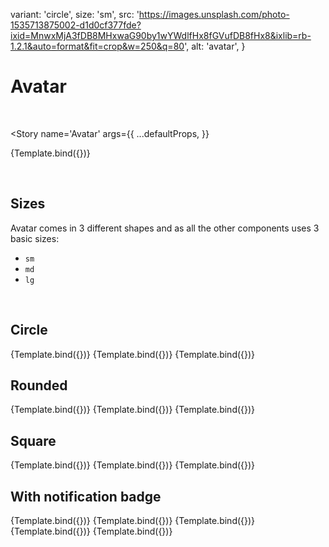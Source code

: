 
<Meta title='MDX/Avatar' component={Avatar} />

  variant: 'circle',
  size: 'sm',
  src: 'https://images.unsplash.com/photo-1535713875002-d1d0cf377fde?ixid=MnwxMjA3fDB8MHxwaG90by1wYWdlfHx8fGVufDB8fHx8&ixlib=rb-1.2.1&auto=format&fit=crop&w=250&q=80',
  alt: 'avatar',
}

# Avatar

<br />

<Story
  name='Avatar'
  args={{
    ...defaultProps,
  }}
>
  {Template.bind({})}
</Story>

<br />

## Sizes

Avatar comes in 3 different shapes and as all the other components uses 3 basic sizes:

- `sm`
- `md`
- `lg`

<br />

## Circle

<Canvas>
  <Story
    name='Large'
    args={{
      ...defaultProps,
      size: 'lg',
    }}
  >
    {Template.bind({})}
  </Story>
  <Story
    name='Medium'
    args={{
      ...defaultProps,
      size: 'md',
    }}
  >
    {Template.bind({})}
  </Story>
  <Story
    name='Small'
    args={{
      ...defaultProps,
      size: 'sm',
    }}
  >
    {Template.bind({})}
  </Story>
</Canvas>

## Rounded

<Canvas>
  <Story
    name='Rounded LG'
    args={{
      ...defaultProps,
      variant: 'rounded',
      size: 'lg',
    }}
  >
    {Template.bind({})}
  </Story>
  <Story
    name='Rounded MD'
    args={{
      ...defaultProps,
      variant: 'rounded',
      size: 'md',
    }}
  >
    {Template.bind({})}
  </Story>
  <Story
    name='Rounded SM'
    args={{
      ...defaultProps,
      variant: 'rounded',
      size: 'sm',
    }}
  >
    {Template.bind({})}
  </Story>
</Canvas>

## Square

<Canvas>
  <Story
    name='Square LG'
    args={{
      ...defaultProps,
      variant: 'square',
      size: 'lg',
    }}
  >
    {Template.bind({})}
  </Story>
  <Story
    name='Square MD'
    args={{
      ...defaultProps,
      variant: 'square',
      size: 'md',
    }}
  >
    {Template.bind({})}
  </Story>
  <Story
    name='Square SM'
    args={{
      ...defaultProps,
      variant: 'square',
      size: 'sm',
    }}
  >
    {Template.bind({})}
  </Story>
</Canvas>

## With notification badge

<Canvas>
  <Story
    name='With dot notifications'
    args={{
      ...defaultProps,
      variant: 'circle',
      size: 'sm',
      badge: {
        type: 'dot',
        placement: { horizontal: 'right', vertical: 'top' },
      },
    }}
  >
    {Template.bind({})}
  </Story>
  <Story
    name='With 5 notifications'
    args={{
      ...defaultProps,
      variant: 'circle',
      size: 'md',
      badge: {
        type: 'count',
        count: 5,
        placement: { horizontal: 'right', vertical: 'top' },
      },
    }}
  >
    {Template.bind({})}
  </Story>
  <Story
    name='With 99 notifications'
    args={{
      ...defaultProps,
      variant: 'square',
      size: 'md',
      badge: {
        type: 'count',
        count: 99,
        placement: { horizontal: 'left', vertical: 'bottom' },
      },
    }}
  >
    {Template.bind({})}
  </Story>
  <Story
    name='With 99 notifications pulsing'
    args={{
      ...defaultProps,
      variant: 'square',
      size: 'md',
      badgePulse: true,
      badge: {
        type: 'count',
        count: 99,
        placement: { horizontal: 'left', vertical: 'top' },
        pulse: true,
      },
    }}
  >
    {Template.bind({})}
  </Story>
  <Story
    name='With dot notifications pulsing'
    args={{
      ...defaultProps,
      variant: 'circle',
      size: 'sm',
      badgePulse: true,
      badge: {
        type: 'dot',
        pulse: true,
        placement: { horizontal: 'right', vertical: 'top' },
      },
    }}
  >
    {Template.bind({})}
  </Story>
</Canvas>

<ArgsTable of={Avatar} />
